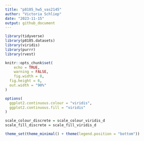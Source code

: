 ```yaml
---
title: "p8105_hw5_vas2145"
author: "Victoria Schliep"
date: "2023-11-15"
output: github_document
---
```


```r
library(tidyverse)
library(p8105.datasets)
library(viridis)
library(purrr)
library(rvest)

knitr::opts_chunk$set(
	echo = TRUE,
	warning = FALSE,
	fig.width = 8, 
  fig.height = 6,
  out.width = "90%"
)

options(
  ggplot2.continuous.colour = "viridis",
  ggplot2.continuous.fill = "viridis"
)

scale_colour_discrete = scale_colour_viridis_d
scale_fill_discrete = scale_fill_viridis_d

theme_set(theme_minimal() + theme(legend.position = "bottom"))
```

